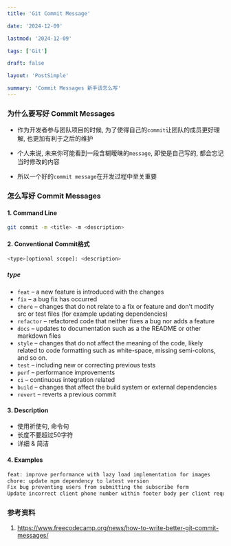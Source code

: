 ```yaml
---
title: 'Git Commit Message'

date: '2024-12-09'

lastmod: '2024-12-09'

tags: ['Git']

draft: false

layout: 'PostSimple'

summary: 'Commit Messages 新手该怎么写'
---
```


### 为什么要写好 Commit Messages

- 作为开发者参与团队项目的时候, 为了使得自己的`commit`让团队的成员更好理解, 也更加有利于之后的维护

- 个人来说, 未来你可能看到一段含糊暧昧的`message`, 即使是自己写的, 都会忘记当时修改的内容

- 所以一个好的`commit message`在开发过程中至关重要

### 怎么写好 Commit Messages

#### 1. Command Line

```bash
git commit -m <title> -m <description>
```

#### 2. Conventional Commit格式

```bash
<type>[optional scope]: <description>
```

##### type

- `feat` – a new feature is introduced with the changes
- `fix` – a bug fix has occurred
- `chore` – changes that do not relate to a fix or feature and don't modify src or test files (for example updating dependencies)
- `refactor` – refactored code that neither fixes a bug nor adds a feature
- `docs` – updates to documentation such as a the README or other markdown files
- `style` – changes that do not affect the meaning of the code, likely related to code formatting such as white-space, missing semi-colons, and so on.
- `test` – including new or correcting previous tests
- `perf` – performance improvements
- `ci` – continuous integration related
- `build` – changes that affect the build system or external dependencies
- `revert` – reverts a previous commit

#### 3. Description

- 使用祈使句, 命令句
- 长度不要超过50字符
- 详细 & 简洁

#### 4. Examples

```bash
feat: improve performance with lazy load implementation for images
chore: update npm dependency to latest version
Fix bug preventing users from submitting the subscribe form
Update incorrect client phone number within footer body per client request
```

### 参考资料

1. https://www.freecodecamp.org/news/how-to-write-better-git-commit-messages/
